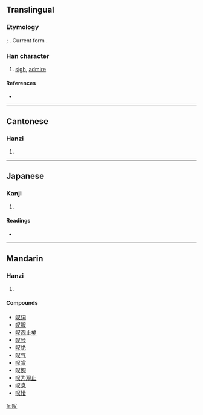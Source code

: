 {{also|嘆|歎}}
==Translingual==
{{zh-forms|叹|[[嘆]] [[歎]]}}
===Etymology===
{{Han simp|嘆|f=|t=又}}; {{Han simp|歎|f=|t=口|f2=欠|t2=又}}.
Current form {{Han compound|口|又}}.

===Han character===
{{Han char|rn=30|rad=口|as=02|sn=5|four=|canj=口水 (RE)}}

# [[sigh]], [[admire]]

====References====
* {{Han ref|kx=0174.091|dkj=03265|dj=0386.050|hdz=10575.040|uh=53F9|ud=21497}}

----

==Cantonese==

===Hanzi===
{{yue-hanzi|jyut=|y=taan3|tra=嘆}}

# {{defn|Cantonese}}

----

==Japanese==

===Kanji===
{{ja-kanji|grade=|rs=口02}}

# {{defn|Japanese}}

====Readings====
* {{ja-readings|on=|kun=[[いう]] (iu)}}

----

==Mandarin==

===Hanzi===
{{cmn-hanzi|tra=嘆|pin=[[tàn]] ([[tan4]])|wg=t'an<sup>4</sup>}}

# {{defn|Mandarin}}

====Compounds====
* [[叹词]]
* [[叹服]]
* [[叹观止矣]]
* [[叹号]]
* [[叹绝]]
* [[叹气]]
* [[叹赏]]
* [[叹惋]]
* [[叹为观止]]
* [[叹息]]
* [[叹惜]]

[[fr:叹]]